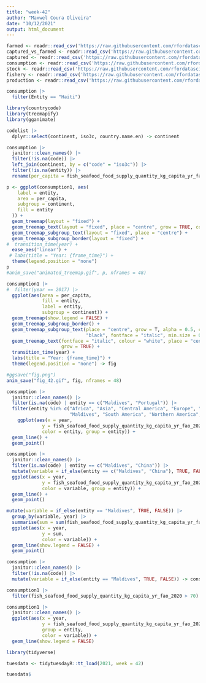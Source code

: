```yaml
---
title: "week-42"
author: "Maxwel Coura Oliveira"
date: "10/12/2021"
output: html_document
---
```


```r
farmed <- readr::read_csv('https://raw.githubusercontent.com/rfordatascience/tidytuesday/master/data/2021/2021-10-12/aquaculture-farmed-fish-production.csv')
captured_vs_farmed <- readr::read_csv('https://raw.githubusercontent.com/rfordatascience/tidytuesday/master/data/2021/2021-10-12/capture-fisheries-vs-aquaculture.csv')
captured <- readr::read_csv('https://raw.githubusercontent.com/rfordatascience/tidytuesday/master/data/2021/2021-10-12/capture-fishery-production.csv')
consumption <- readr::read_csv('https://raw.githubusercontent.com/rfordatascience/tidytuesday/master/data/2021/2021-10-12/fish-and-seafood-consumption-per-capita.csv')
stock <- readr::read_csv('https://raw.githubusercontent.com/rfordatascience/tidytuesday/master/data/2021/2021-10-12/fish-stocks-within-sustainable-levels.csv')
fishery <- readr::read_csv('https://raw.githubusercontent.com/rfordatascience/tidytuesday/master/data/2021/2021-10-12/global-fishery-catch-by-sector.csv')
production <- readr::read_csv('https://raw.githubusercontent.com/rfordatascience/tidytuesday/master/data/2021/2021-10-12/seafood-and-fish-production-thousand-tonnes.csv')
```

```r
consumption |> 
  filter(Entity == "Haiti")
```



```r
library(countrycode)
library(treemapify)
library(gganimate)
```

```r
codelist |> 
  dplyr::select(continent, iso3c, country.name.en) -> continent
```


```r
consumption |> 
  janitor::clean_names() |> 
  filter(!is.na(code)) |> 
  left_join(continent, by = c("code" = "iso3c")) |> 
  filter(!is.na(entity)) |> 
  rename(per_capita = fish_seafood_food_supply_quantity_kg_capita_yr_fao_2020) -> consumption1
```

```r
p <- ggplot(consumption1, aes(
    label = entity,
    area = per_capita,
    subgroup = continent,
    fill = entity
  )) +
  geom_treemap(layout = "fixed") +
  geom_treemap_text(layout = "fixed", place = "centre", grow = TRUE, colour = "white") +
  geom_treemap_subgroup_text(layout = "fixed", place = "centre") +
  geom_treemap_subgroup_border(layout = "fixed") +
#  transition_time(year) +
  ease_aes('linear') +
 # labs(title = "Year: {frame_time}") +
  theme(legend.position = "none")
p
#anim_save("animated_treemap.gif", p, nframes = 48)
```



```r
consumption1 |> 
#  filter(year == 2017) |>  
  ggplot(aes(area = per_capita, 
             fill = entity, 
             label = entity,
             subgroup = continent)) +
  geom_treemap(show.legend = FALSE) +
  geom_treemap_subgroup_border() +
  geom_treemap_subgroup_text(place = "centre", grow = T, alpha = 0.5, colour =
                             "black", fontface = "italic", min.size = 0) +
  geom_treemap_text(fontface = "italic", colour = "white", place = "centre",
                    grow = TRUE) +
  transition_time(year) +
  labs(title = "Year: {frame_time}") +
  theme(legend.position = "none") -> fig

#ggsave("fig.png")
anim_save("fig_42.gif", fig, nframes = 48)
```


```r
consumption |> 
  janitor::clean_names() |> 
  filter(is.na(code) | entity == c("Maldives", "Portugal")) |> 
  filter(entity %in% c("Africa", "Asia", "Central America", "Europe", "Portugal",
                       "Maldives", "South America", "Northern America", "Oceania")) |> 
    ggplot(aes(x = year,
             y = fish_seafood_food_supply_quantity_kg_capita_yr_fao_2020, 
             color = entity, group = entity)) +
  geom_line() +
  geom_point()
```



```r
consumption |> 
  janitor::clean_names() |> 
  filter(is.na(code) | entity == c("Maldives", "China")) |> 
  mutate(variable = if_else(entity == c("Maldives", "China"), TRUE, FALSE)) |> 
  ggplot(aes(x = year,
             y = fish_seafood_food_supply_quantity_kg_capita_yr_fao_2020, 
             color = variable, group = entity)) +
  geom_line() +
  geom_point()
```


```r
mutate(variable = if_else(entity == "Maldives", TRUE, FALSE)) |> 
  group_by(variable, year) |> 
  summarise(sum = sum(fish_seafood_food_supply_quantity_kg_capita_yr_fao_2020)) |> 
  ggplot(aes(x = year,
             y = sum, 
             color = variable)) +
  geom_line(show.legend = FALSE) +
  geom_point()
```



```r
consumption |> 
  janitor::clean_names() |> 
  filter(!is.na(code)) |> 
  mutate(variable = if_else(entity == "Maldives", TRUE, FALSE)) -> consumption1
```


```r
consumption1 |> 
  filter(fish_seafood_food_supply_quantity_kg_capita_yr_fao_2020 > 70)
```


```r
consumption1 |> 
  janitor::clean_names() |> 
  ggplot(aes(x = year,
             y = fish_seafood_food_supply_quantity_kg_capita_yr_fao_2020, 
             group = entity,
             color = variable)) +
  geom_line(show.legend = FALSE)
```


```r
library(tidyverse)
```

```r
tuesdata <- tidytuesdayR::tt_load(2021, week = 42)
```

```r
tuesdata$
```


